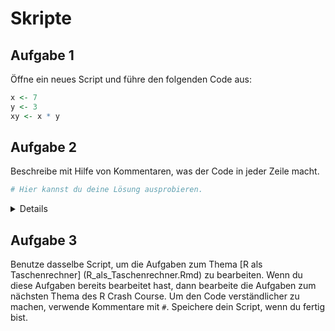 
# Skripte 


## Aufgabe 1

Öffne ein neues Script und führe den folgenden Code aus: 

```r

x <- 7 
y <- 3
xy <- x * y 

```


## Aufgabe 2

Beschreibe mit Hilfe von Kommentaren, was der Code in jeder Zeile macht. 


```r
# Hier kannst du deine Lösung ausprobieren.


```

<!-- loesung: start-->
<details>
```r

x <- 7 # 7 speichern unter Objekt "x" 
y <- 3 # 3 speichern unter Objekt "y" 
xy <- x * y # "x" und "y" addieren und das Ergebnis als "xy" speichern 

```
</details>
<!-- loesung: ende-->


## Aufgabe 3

Benutze dasselbe Script, um die Aufgaben zum Thema [R als Taschenrechner] (R_als_Taschenrechner.Rmd) zu bearbeiten. Wenn du diese Aufgaben bereits bearbeitet hast, dann bearbeite die Aufgaben zum nächsten Thema des R Crash Course. Um den Code verständlicher zu machen, verwende Kommentare mit `#`. Speichere dein Script, wenn du fertig bist. 


